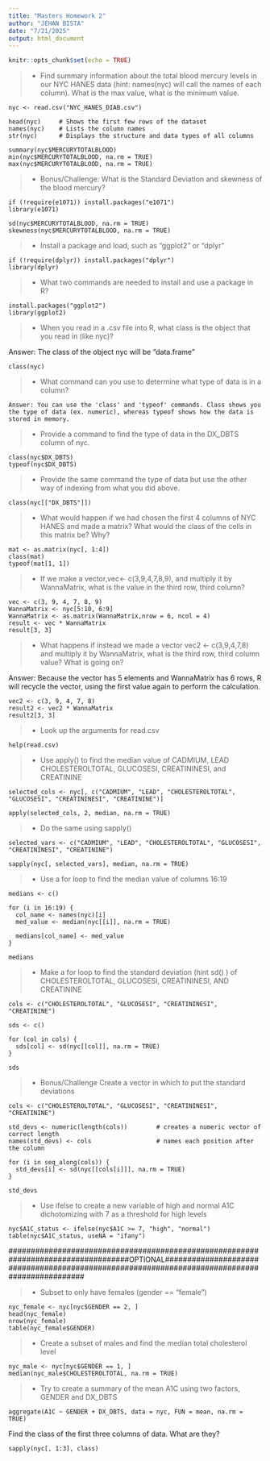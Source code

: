 ```yaml
---
title: "Masters Homework 2"
author: "JEHAN BISTA"
date: "7/21/2025"
output: html_document
---
```


```r
knitr::opts_chunk$set(echo = TRUE)
```


>- Find summary information about the total blood mercury levels in our NYC HANES data (hint: names(nyc) will call the names of each column). What is the max value, what is the minimum value.  

```
nyc <- read.csv("NYC_HANES_DIAB.csv")

head(nyc)     # Shows the first few rows of the dataset
names(nyc)    # Lists the column names
str(nyc)      # Displays the structure and data types of all columns

summary(nyc$MERCURYTOTALBLOOD)
min(nyc$MERCURYTOTALBLOOD, na.rm = TRUE)
max(nyc$MERCURYTOTALBLOOD, na.rm = TRUE)

```

>- Bonus/Challenge: What is the Standard Deviation and skewness of the blood mercury?

```
if (!require(e1071)) install.packages("e1071")
library(e1071)

sd(nyc$MERCURYTOTALBLOOD, na.rm = TRUE)
skewness(nyc$MERCURYTOTALBLOOD, na.rm = TRUE)

```

>- Install a package and load, such as "ggplot2" or "dplyr"

```
if (!require(dplyr)) install.packages("dplyr")
library(dplyr)

```

>- What two commands are needed to install and use a package in R?

```
install.packages("ggplot2")
library(ggplot2)

```

>- When you read in a .csv file into R, what class is the object that you read in (like nyc)?

Answer: The class of the object nyc will be "data.frame"
```
class(nyc)

```

>- What command can you use to determine what type of data is in a column?

```
Answer: You can use the 'class' and 'typeof' commands. Class shows you the type of data (ex. numeric), whereas typeof shows how the data is stored in memory. 

```

>- Provide a command to find the type of data in the DX_DBTS column of nyc. 

```
class(nyc$DX_DBTS)
typeof(nyc$DX_DBTS)

```

>- Provide the same command the type of data but use the other way of indexing from what you did above. 

```
class(nyc[["DX_DBTS"]])

```

>- What would happen if we had chosen the first 4 columns of NYC HANES and made a matrix? What would the class of the cells in this matrix be? Why?

```
mat <- as.matrix(nyc[, 1:4])
class(mat) 
typeof(mat[1, 1])

```


>- If we make a vector,vec<- c(3,9,4,7,8,9), and multiply it by WannaMatrix, what is the value in the third row, third column? 

```
vec <- c(3, 9, 4, 7, 8, 9)
WannaMatrix <- nyc[5:10, 6:9]
WannaMatrix <- as.matrix(WannaMatrix,nrow = 6, ncol = 4)
result <- vec * WannaMatrix
result[3, 3]

```

>- What happens if instead we made a vector vec2 <- c(3,9,4,7,8) and multiply it by WannaMatrix, what is the third row, third column value? What is going on? 

Answer: Because the vector has 5 elements and WannaMatrix has 6 rows, R will recycle the vector, using the first value again to perform the calculation. 

```
vec2 <- c(3, 9, 4, 7, 8)
result2 <- vec2 * WannaMatrix
result2[3, 3]

```

>- Look up the arguments for read.csv

```
help(read.csv)

```

>- Use apply() to find the median value of CADMIUM, LEAD CHOLESTEROLTOTAL, GLUCOSESI, CREATININESI, and CREATININE

```
selected_cols <- nyc[, c("CADMIUM", "LEAD", "CHOLESTEROLTOTAL", "GLUCOSESI", "CREATININESI", "CREATININE")]

apply(selected_cols, 2, median, na.rm = TRUE)

```

>- Do the same using sapply()

```
selected_vars <- c("CADMIUM", "LEAD", "CHOLESTEROLTOTAL", "GLUCOSESI", "CREATININESI", "CREATININE")

sapply(nyc[, selected_vars], median, na.rm = TRUE)

```

>- Use a for loop to find the median value of columns 16:19

```
medians <- c()

for (i in 16:19) {
  col_name <- names(nyc)[i]
  med_value <- median(nyc[[i]], na.rm = TRUE)
  
  medians[col_name] <- med_value
}

medians

```

>- Make a for loop to find the standard deviation (hint sd() ) of CHOLESTEROLTOTAL, GLUCOSESI, CREATININESI, AND CREATININE

```
cols <- c("CHOLESTEROLTOTAL", "GLUCOSESI", "CREATININESI", "CREATININE")

sds <- c()

for (col in cols) {
  sds[col] <- sd(nyc[[col]], na.rm = TRUE)
}

sds

```

>- Bonus/Challenge Create a vector in which to put the standard deviations 

```
cols <- c("CHOLESTEROLTOTAL", "GLUCOSESI", "CREATININESI", "CREATININE")

std_devs <- numeric(length(cols))        # creates a numeric vector of correct length
names(std_devs) <- cols                  # names each position after the column

for (i in seq_along(cols)) {
  std_devs[i] <- sd(nyc[[cols[i]]], na.rm = TRUE)
}

std_devs

```

>- Use ifelse to create a new variable of high and normal A1C dichotomizing with 7 as a threshold for high levels

```
nyc$A1C_status <- ifelse(nyc$A1C >= 7, "high", "normal")
table(nyc$A1C_status, useNA = "ifany")

```
###################################################################################OPTIONAL##############################################################################################

>- Subset to only have females (gender == "female")

```
nyc_female <- nyc[nyc$GENDER == 2, ]
head(nyc_female)
nrow(nyc_female)
table(nyc_female$GENDER)

```


>- Create a subset of males and find the median total cholesterol level

```
nyc_male <- nyc[nyc$GENDER == 1, ]
median(nyc_male$CHOLESTEROLTOTAL, na.rm = TRUE)

```

>- Try to create a summary of the mean A1C using two factors, GENDER and DX_DBTS

```
aggregate(A1C ~ GENDER + DX_DBTS, data = nyc, FUN = mean, na.rm = TRUE)

```

Find the class of the first three columns of data. What are they?

```
sapply(nyc[, 1:3], class)

```


